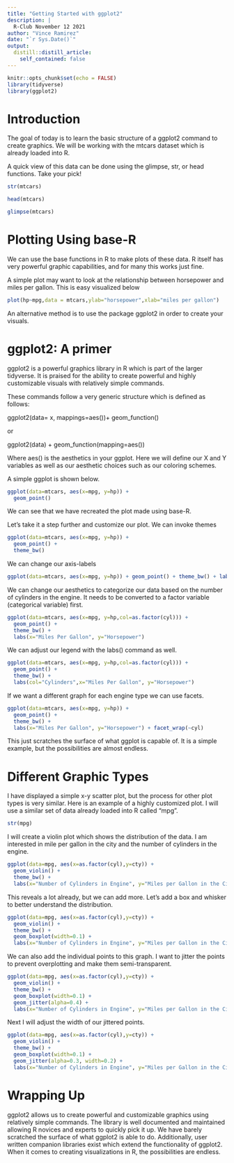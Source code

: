 ```yaml
---
title: "Getting Started with ggplot2"
description: |
  R-Club November 12 2021
author: "Vince Ramirez"
date: "`r Sys.Date()`"
output:
  distill::distill_article:
    self_contained: false
---
```


```r
knitr::opts_chunk$set(echo = FALSE)
library(tidyverse)
library(ggplot2)
```

# Introduction

The goal of today is to learn the basic structure of a ggplot2 command to create graphics. We will be working with the mtcars dataset which is already loaded into R.

A quick view of this data can be done using the glimpse, str, or head functions. Take your pick!

```r
str(mtcars)

```

```r
head(mtcars)
```

```r
glimpse(mtcars)
```

# Plotting Using base-R

We can use the base functions in R to make plots of these data. R itself has very powerful graphic capabilities, and for many this works just fine.

A simple plot may want to look at the relationship between horsepower and miles per gallon. This is easy visualized below

```r
plot(hp~mpg,data = mtcars,ylab="horsepower",xlab="miles per gallon")
```

An alternative method is to use the package ggplot2 in order to create your visuals.

# ggplot2: A primer

ggplot2 is a powerful graphics library in R which is part of the larger tidyverse. It is praised for the ability to create powerful and highly customizable visuals with relatively simple commands.

These commands follow a very generic structure which is defined as follows:

ggplot2(data= x, mappings=aes())+ geom_function()

or

ggplot2(data) + geom_function(mapping=aes())

Where aes() is the aesthetics in your ggplot. Here we will define our X and Y variables as well as our aesthetic choices such as our coloring schemes.

A simple ggplot is shown below.

```r
ggplot(data=mtcars, aes(x=mpg, y=hp)) +
  geom_point()

```

We can see that we have recreated the plot made using base-R.

Let's take it a step further and customize our plot. We can invoke themes

```r
ggplot(data=mtcars, aes(x=mpg, y=hp)) +
  geom_point() +
  theme_bw()

```

We can change our axis-labels

```r
ggplot(data=mtcars, aes(x=mpg, y=hp)) + geom_point() + theme_bw() + labs(x="Miles Per Gallon", y="Horsepower")
```

We can change our aesthetics to categorize our data based on the number of cylinders in the engine. It needs to be converted to a factor variable (categorical variable) first.

```r
ggplot(data=mtcars, aes(x=mpg, y=hp,col=as.factor(cyl))) +
  geom_point() +
  theme_bw() +
  labs(x="Miles Per Gallon", y="Horsepower")
```

We can adjust our legend with the labs() command as well.

```r
ggplot(data=mtcars, aes(x=mpg, y=hp,col=as.factor(cyl))) +
  geom_point() +
  theme_bw() +
  labs(col="Cylinders",x="Miles Per Gallon", y="Horsepower")
```

If we want a different graph for each engine type we can use facets.

```r
ggplot(data=mtcars, aes(x=mpg, y=hp)) +
  geom_point() +
  theme_bw() +
  labs(x="Miles Per Gallon", y="Horsepower") + facet_wrap(~cyl)
```

This just scratches the surface of what ggplot is capable of. It is a simple example, but the possibilities are almost endless.

# Different Graphic Types

I have displayed a simple x-y scatter plot, but the process for other plot types is very similar. Here is an example of a highly customized plot. I will use a similar set of data already loaded into R called "mpg".

```r
str(mpg)
```

I will create a violin plot which shows the distribution of the data. I am interested in mile per gallon in the city and the number of cylinders in the engine.

```r
ggplot(data=mpg, aes(x=as.factor(cyl),y=cty)) +
  geom_violin() +
  theme_bw() +
  labs(x="Number of Cylinders in Engine", y="Miles per Gallon in the City")
```

This reveals a lot already, but we can add more. Let's add a box and whisker to better understand the distribution.

```r
ggplot(data=mpg, aes(x=as.factor(cyl),y=cty)) +
  geom_violin() +
  theme_bw() + 
  geom_boxplot(width=0.1) +
  labs(x="Number of Cylinders in Engine", y="Miles per Gallon in the City")
```

We can also add the individual points to this graph. I want to jitter the points to prevent overplotting and make them semi-transparent.

```r
ggplot(data=mpg, aes(x=as.factor(cyl),y=cty)) +
  geom_violin() +
  theme_bw() + 
  geom_boxplot(width=0.1) +
  geom_jitter(alpha=0.4) +
  labs(x="Number of Cylinders in Engine", y="Miles per Gallon in the City")
```

Next I will adjust the width of our jittered points.

```r
ggplot(data=mpg, aes(x=as.factor(cyl),y=cty)) +
  geom_violin() +
  theme_bw() + 
  geom_boxplot(width=0.1) +
  geom_jitter(alpha=0.3, width=0.2) +
  labs(x="Number of Cylinders in Engine", y="Miles per Gallon in the City")
```

# Wrapping Up

ggplot2 allows us to create powerful and customizable graphics using relatively simple commands. The library is well documented and maintained allowing R novices and experts to quickly pick it up. We have barely scratched the surface of what ggplot2 is able to do. Additionally, user written companion libraries exist which extend the functionality of ggplot2. When it comes to creating visualizations in R, the possibilities are endless.
